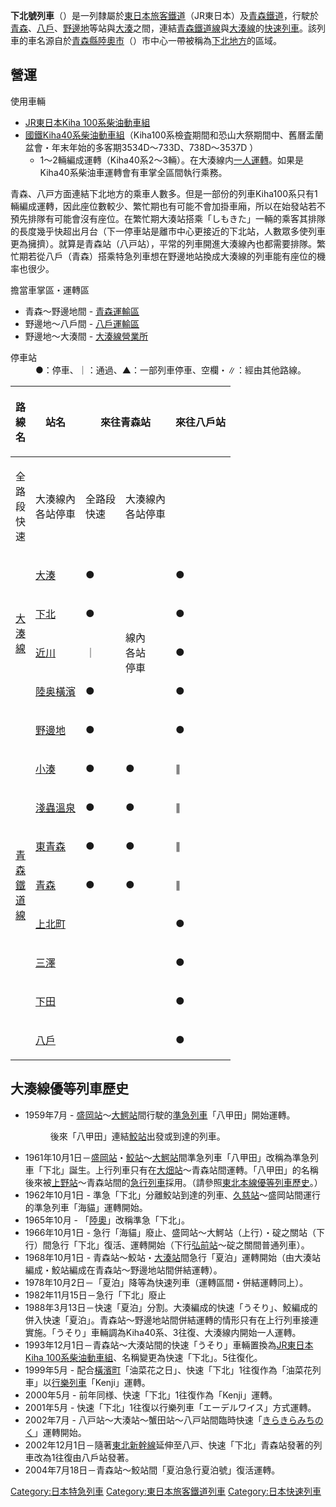 {{Unreferenced|time=2014-07-30T01:46:09+00:00}}
'''下北號列車'''（{{lang|ja|しもきた}}）是一列隸屬於[[東日本旅客鐵道|東日本旅客鐵道]]（JR東日本）及[[青森鐵道|青森鐵道]]，行駛於[[青森站|青森]]、[[八戶站|八戶]]、[[野邊地站|野邊地]]等站與[[大湊站|大湊]]之間，連結[[青森鐵道線|青森鐵道線]]與[[大湊線|大湊線]]的[[快速列車|快速列車]]。該列車的車名源自於[[青森縣|青森縣]][[陸奧市|陸奧市]]（{{lang|ja|むつ市}}）市中心一帶被稱為[[下北地方|下北地方]]的區域。

== 營運 ==
;使用車輛
*[[JR東日本Kiha_100系柴油動車組|JR東日本Kiha 100系柴油動車組]]
*[[國鐵Kiha40系柴油動車組|國鐵Kiha40系柴油動車組]]（Kiha100系檢査期間和恐山大祭期間中、舊曆盂蘭盆會・年末年始的多客期3534D～733D、738D～3537D<!--平成19年3月18日改正時點-->）
**1～2輛編成運轉（Kiha40系2～3輛）。在大湊線内[[一人運轉|一人運轉]]。如果是Kiha40系柴油車運轉會有車掌全區間執行乘務。

青森、八戸方面連結下北地方的乘車人數多。但是一部份的列車Kiha100系只有1輛編成運轉，因此座位數較少、繁忙期也有可能不會加掛車廂，所以在始發站若不預先排隊有可能會沒有座位。在繁忙期大湊站搭乘「しもきた」一輛的乘客其排隊的長度幾乎快超出月台（下一停車站是離市中心更接近的下北站，人數眾多使列車更為擁擠）。就算是青森站（八戸站），平常的列車開進大湊線內也都需要排隊。繁忙期若從八戶（青森）搭乘特急列車想在野邊地站換成大湊線的列車能有座位的機率也很少。

;擔當車掌區・運轉區
*青森～野邊地間 - [[青森運輸區|青森運輸區]]
*野邊地～八戶間 - [[八戶運輸區|八戶運輸區]]
*野邊地～大湊間 - [[大湊線營業所|大湊線營業所]]

;停車站
:●：停車、｜：通過、▲：一部列車停車、空欄・∥：經由其他路線。
{| class="wikitable" style="text-align:center; vertical-align:middle;"
|-
!rowspan=2| 路線名
!rowspan=2| 站名
!colspan=2| 來往青森站
!colspan=2| 來往八戶站
!rowspan=2| 大湊線內<br />班次
|-
! 全路段<br />快速
! 大湊線內<br />各站停車
! 全路段<br />快速
! 大湊線內<br />各站停車
|-
|rowspan=5 style="width:1em;"| [[大湊線|大湊線]]
|align=left| [[大湊站|大湊]]
| ● ||rowspan=6| 線內<br />各站<br />停車 || ● ||rowspan=6| 線內<br />各站<br />停車 || ●
|-
|align=left| [[下北站|下北]]
| ● || ● || ●
|-
|align=left| [[近川站|近川]]
| ｜ || ● || ｜
|-
|align=left| [[陸奥橫濱站|陸奥橫濱]]
| ● || ● || ●
|-
|rowspan=2 align=left| [[野邊地站|野邊地]]
|rowspan=2| ● ||rowspan=2| ● ||rowspan=2| ●
|-
|rowspan=9 style="width:1em;"| [[青森鐵道線|青森鐵道線]]
|-
|align=left| [[小湊站|小湊]]
| ● || ● || ∥ || ∥ || 
|-
|align=left| [[淺蟲溫泉站|淺蟲溫泉]]
| ● || ● || ∥ || ∥ || 
|-
|align=left| [[東青森站|東青森]]
| ● || ● || ∥ || ∥ || 
|-
|align=left| [[青森站|青森]]
| ● || ● || ∥ || ∥ || 
|-
|align=left| [[上北町站|上北町]]
| || || ● || ● || 
|-
|align=left| [[三澤站_(青森縣)|三澤]]
| || || ● || ● || 
|-
|align=left| [[下田站|下田]]
| || || ● || ｜ || 
|-
|align=left| [[八戶站|八戶]]
| || || ● || ● || 
|}

== 大湊線優等列車歷史 ==
*1959年7月 - [[盛岡站|盛岡站]]～[[大鰐温泉站|大鰐站]]間行駛的[[準急列車|準急列車]]「八甲田」開始運轉。
*:後來「八甲田」連結[[鮫站|鮫站]]出發或到達的列車。
*1961年10月1日－[[盛岡站|盛岡站]]・[[鮫站|鮫站]]～[[大鰐温泉站|大鰐站]]間準急列車「八甲田」改稱為準急列車「下北」誕生。上行列車只有在[[下北交通大畑出張所|大畑站]]～青森站間運轉。「八甲田」的名稱後來被[[上野站|上野站]]～青森站間的[[急行列車|急行列車]]採用。（請參照[[東北本線優等列車歷史|東北本線優等列車歷史]]。）
*1962年10月1日 - 準急「下北」分離鮫站到達的列車、[[久慈站|久慈站]]～盛岡站間運行的準急列車「海貓」運轉開始。
*1965年10月 - 「[[東北本線優等列車沿革|陸奧]]」改稱準急「下北」。
*1966年10月1日 - 急行「海貓」廢止、盛岡站～大鰐站（上行）・碇之關站（下行）間急行「下北」復活、運轉開始（下行[[弘前站|弘前站]]～碇之關間普通列車）。
*1968年10月1日 - 青森站～鮫站・[[大湊站|大湊站]]間急行「夏泊」運轉開始（由大湊站編成・鮫站編成在青森站～野邊地站間併結運轉）。
*1978年10月2日－「夏泊」降等為快速列車（運轉區間・併結運轉同上）。
*1982年11月15日－急行「下北」廢止
*1988年3月13日－快速「夏泊」分割。大湊編成的快速「うそり」、鮫編成的併入快速「夏泊」。青森站～野邊地站間併結運轉的情形只有在上行列車接連實施。「うそり」車輛調為Kiha40系、3往復、大湊線内開始一人運轉。
*1993年12月1日－青森站～大湊站間的快速「うそり」車輛置換為[[JR東日本Kiha_100系柴油動車組|JR東日本Kiha 100系柴油動車組]]、名稱變更為快速「下北」。5往復化。　
*1999年5月 - 配合[[橫濱町|橫濱町]]「油菜花之日」、快速「下北」1往復作為「油菜花列車」以[[行樂列車|行樂列車]]「Kenji」運轉。
*2000年5月 - 前年同様、快速「下北」1往復作為「Kenji」運轉。
*2001年5月 - 快速「下北」1往復以行樂列車「エーデルワイス」方式運轉。
*2002年7月 - 八戸站～大湊站～蟹田站～八戸站間臨時快速「[[きらきらみちのく|きらきらみちのく]]」運轉開始。
*2002年12月1日－隨著[[東北新幹線|東北新幹線]]延伸至八戸、快速「下北」青森站發著的列車改為1往復由八戶站發著。
*2004年7月18日－青森站～鮫站間「夏泊急行夏泊號」復活運轉。

{{DEFAULTSORT:Shimokita}}
[[Category:日本特急列車|Category:日本特急列車]]
[[Category:東日本旅客鐵道列車|Category:東日本旅客鐵道列車]]
[[Category:日本快速列車|Category:日本快速列車]]